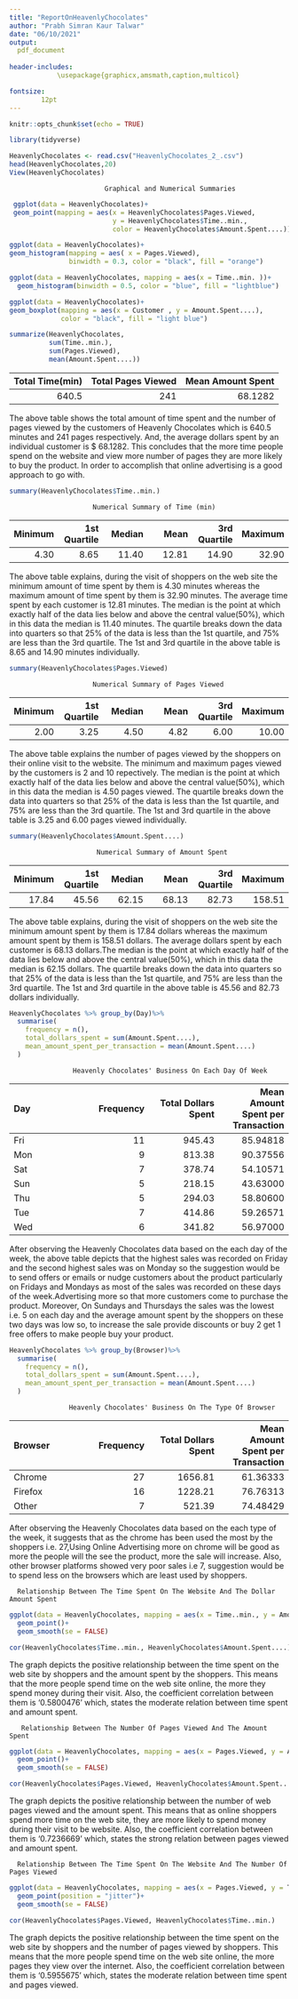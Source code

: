---
title: "ReportOnHeavenlyChocolates"
author: "Prabh Simran Kaur Talwar"
date: "06/10/2021"
output: 
  pdf_document
  
header-includes:
            \usepackage{graphicx,amsmath,caption,multicol}

fontsize:
        12pt 
---

```{r setup, include=FALSE}
knitr::opts_chunk$set(echo = TRUE)
```

```{r}
library(tidyverse)
```

```{r}
HeavenlyChocolates <- read.csv("HeavenlyChocolates_2_.csv")
head(HeavenlyChocolates,20)
View(HeavenlyChocolates)
```

\newpage


  \textbf{\large{Report on Heavenly Chocolates}}
                           
                           
                            Graphical and Numerical Summaries   
 
 
```{r}
 ggplot(data = HeavenlyChocolates)+
 geom_point(mapping = aes(x = HeavenlyChocolates$Pages.Viewed,
                          y = HeavenlyChocolates$Time..min., 
                          color = HeavenlyChocolates$Amount.Spent....))
```
                     

```{r}
ggplot(data = HeavenlyChocolates)+
geom_histogram(mapping = aes( x = Pages.Viewed),
               binwidth = 0.3, color = "black", fill = "orange")
```


```{r}
ggplot(data = HeavenlyChocolates, mapping = aes(x = Time..min. ))+
  geom_histogram(binwidth = 0.5, color = "blue", fill = "lightblue")
```

```{r}
ggplot(data = HeavenlyChocolates)+
geom_boxplot(mapping = aes(x = Customer , y = Amount.Spent....),
             color = "black", fill = "light blue")
```


```{r}
summarize(HeavenlyChocolates,
          sum(Time..min.),
          sum(Pages.Viewed),
          mean(Amount.Spent....))
```

Total Time(min)     |  Total Pages Viewed   |  Mean Amount Spent  
---:                |  ---:                 |  ---:                  
640.5               |  241                  |  68.1282               



The above table shows the total amount of time spent and the number of pages viewed  by the customers of Heavenly Chocolates which is 640.5 minutes  and 241 pages respectively. And, the average dollars spent by an individual customer is $ 68.1282. This concludes that the more time people spend  on the website and view more number of pages they are more likely to buy the product. In order to accomplish that online advertising is a good approach to go with. 


\newpage

```{r}
summary(HeavenlyChocolates$Time..min.)
```

                         
                         Numerical Summary of Time (min)

Minimum      |  1st Quartile    |  Median       |  Mean      |  3rd Quartile     |  Maximum
---:         |  ---:            |  ---:         | ---:       |  ---:             |  ---:
4.30         |  8.65            |  11.40        |    12.81   |   14.90           | 32.90


The above table explains, during the visit of shoppers on the web site the minimum amount of time spent by them is 4.30 minutes whereas the maximum amount of time spent by them is 32.90 minutes. The average time spent by each customer is 12.81 minutes. The median is the point at which exactly half of the data lies below and above the central value(50%), which in this data the median is 11.40 minutes. The quartile breaks down the data into quarters so that 25% of the data is less than the 1st quartile, and 75% are less than the 3rd quartile. The 1st and 3rd quartile in the above table is 8.65 and 14.90 minutes individually. 



```{r}
summary(HeavenlyChocolates$Pages.Viewed)
```

                         Numerical Summary of Pages Viewed



Minimum      |  1st Quartile    |  Median       |  Mean      |  3rd Quartile     |  Maximum
---:         |  ---:            |  ---:         | ---:       |  ---:             |  ---:
2.00         |  3.25            |  4.50         |    4.82    |   6.00            | 10.00

The above table explains the number of pages viewed by the shoppers on their online visit to the website. The minimum and maximum pages viewed by the customers is 2 and 10 repectively. The median is the point at which exactly half of the data lies below and above the central value(50%), which in this data the median is 4.50 pages viewed. The quartile breaks down the data into quarters so that 25% of the data is less than the 1st quartile, and 75% are less than the 3rd quartile. The 1st and 3rd quartile in the above table is 3.25 and 6.00 pages viewed individually. 



```{r}
summary(HeavenlyChocolates$Amount.Spent....)

```


                          Numerical Summary of Amount Spent



Minimum      |  1st Quartile    |  Median       |  Mean      |  3rd Quartile     |  Maximum
---:         |  ---:            |  ---:         | ---:       |  ---:             |  ---:
17.84        |  45.56           |  62.15        |    68.13   |   82.73           | 158.51


The above table explains, during the visit of shoppers on the web site the minimum amount spent by them is  17.84 dollars whereas the maximum amount spent by them is 158.51 dollars. The average dollars spent by each customer is 68.13 dollars.The median is the point at which exactly half of the data lies below and above the central value(50%), which in this data the median is 62.15 dollars. The quartile breaks down the data into quarters so that 25% of the data is less than the 1st quartile, and 75% are less than the 3rd quartile. The 1st and 3rd quartile in the above table is 45.56 and 82.73 dollars individually. 


\newpage

```{r}
HeavenlyChocolates %>% group_by(Day)%>%
  summarise(
    frequency = n(),
    total_dollars_spent = sum(Amount.Spent....),
    mean_amount_spent_per_transaction = mean(Amount.Spent....)
  )
```
                              
                    Heavenly Chocolates' Business On Each Day Of Week

Day      |  Frequency    |  Total Dollars Spent   |  Mean Amount Spent per Transaction
:---     |  ---:         |  ---:                  |  ---:
Fri      |  11           |  945.43                |  85.94818
Mon      |  9            |  813.38                |  90.37556
Sat      |  7            |  378.74                |  54.10571
Sun      |  5            |  218.15                |  43.63000
Thu      |  5            |  294.03                |  58.80600
Tue      |  7            |  414.86                |  59.26571
Wed      |  6            |  341.82                |  56.97000


After observing the Heavenly Chocolates data based on the each day of the week, the above table depicts that the highest sales was recorded on Friday and the second highest sales was on Monday so the suggestion would be to send  offers or  emails or nudge customers about the product particularly on Fridays and Mondays as most of the sales was recorded on these days of the week.Advertising more so that more customers come to purchase the product. Moreover, On Sundays and Thursdays the sales was the lowest i.e. 5 on each day and the average amount spent by the shoppers on these two days was low so, to increase the sale provide discounts or buy 2 get 1 free offers to make people buy your product.


```{r}
HeavenlyChocolates %>% group_by(Browser)%>%
  summarise(
    frequency = n(),
    total_dollars_spent = sum(Amount.Spent....),
    mean_amount_spent_per_transaction = mean(Amount.Spent....)
  )
```

                   Heavenly Chocolates' Business On The Type Of Browser

Browser      |  Frequency    |  Total Dollars Spent   |  Mean Amount Spent per Transaction
:---         |  ---:         |  ---:                  |  ---:
Chrome       |  27           |  1656.81               |  61.36333
Firefox      |  16           |  1228.21               |  76.76313
Other        |  7            |  521.39                |  74.48429

After observing the Heavenly Chocolates data based on the each type of the week, it suggests that as the chrome has been used the most by the shoppers i.e. 27,Using Online Advertising more on chrome will be good as more the people will the see the product, more the sale will increase. Also, other browser platforms showed very poor sales i.e 7, suggestion would be to spend less on the browsers which are least used by shoppers.


\newpage


      Relationship Between The Time Spent On The Website And The Dollar Amount Spent

```{r}
ggplot(data = HeavenlyChocolates, mapping = aes(x = Time..min., y = Amount.Spent....))+
  geom_point()+
  geom_smooth(se = FALSE)
```

```{r}
cor(HeavenlyChocolates$Time..min., HeavenlyChocolates$Amount.Spent....)
```

The graph depicts the positive relationship between the time spent on the web site by shoppers and the amount spent by the shoppers. This means that the more people spend time on the web site online, the more they spend money during their visit. Also, the coefficient correlation between them is '0.5800476' which, states the moderate relation between time spent and amount spent.


\newpage

       Relationship Between The Number Of Pages Viewed And The Amount Spent

```{r}
ggplot(data = HeavenlyChocolates, mapping = aes(x = Pages.Viewed, y = Amount.Spent....))+
  geom_point()+
  geom_smooth(se = FALSE)
```

```{r}
cor(HeavenlyChocolates$Pages.Viewed, HeavenlyChocolates$Amount.Spent....)
```

The graph depicts the positive relationship between the number of web pages viewed and the amount spent. This means that as online shoppers spend more time on the web site, they are more likely to spend money during their visit to be website. Also, the coefficient correlation between them is '0.7236669' which, states the strong relation between pages viewed and amount spent.

\newpage


      Relationship Between The Time Spent On The Website And The Number Of Pages Viewed


```{r}
ggplot(data = HeavenlyChocolates, mapping = aes(x = Pages.Viewed, y = Time..min.))+
  geom_point(position = "jitter")+
  geom_smooth(se = FALSE)

```

```{r}
cor(HeavenlyChocolates$Pages.Viewed, HeavenlyChocolates$Time..min.)
```

The graph depicts the positive relationship between the time spent on the web site by shoppers and the number of pages viewed by shoppers. This means that the more people spend time on the web site online, the more pages they view over the internet. Also, the coefficient correlation between them is '0.5955675' which, states the moderate relation between time spent and pages viewed.




